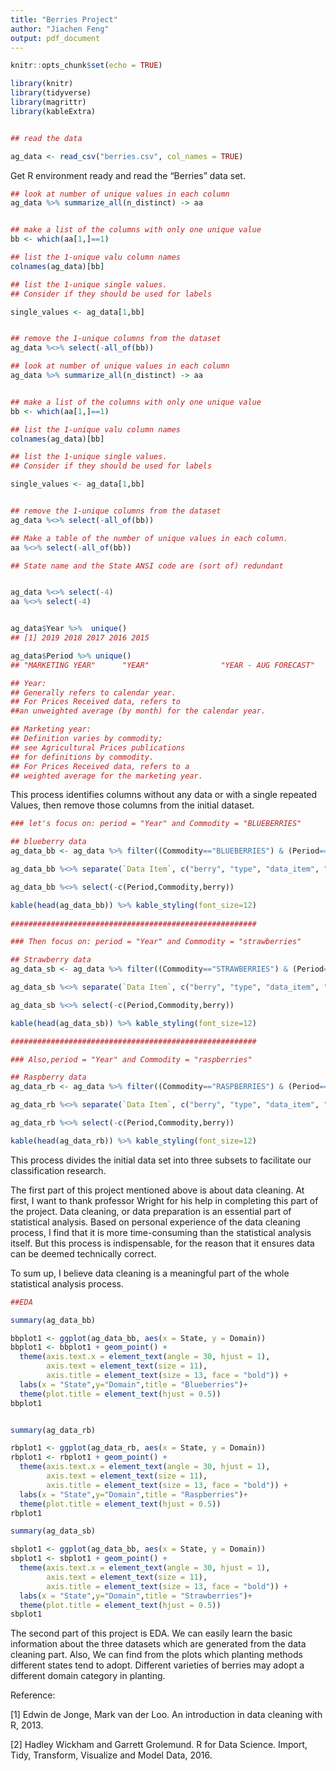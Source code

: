 ---
title: "Berries Project"
author: "Jiachen Feng"
output: pdf_document
---

```{r setup, include=FALSE}
knitr::opts_chunk$set(echo = TRUE)
```

```{r}
library(knitr)
library(tidyverse)
library(magrittr)
library(kableExtra)


## read the data

ag_data <- read_csv("berries.csv", col_names = TRUE)

```

Get R environment ready and read the "Berries" data set.
```{r}
## look at number of unique values in each column
ag_data %>% summarize_all(n_distinct) -> aa


## make a list of the columns with only one unique value
bb <- which(aa[1,]==1)

## list the 1-unique valu column names 
colnames(ag_data)[bb]

## list the 1-unique single values.  
## Consider if they should be used for labels

single_values <- ag_data[1,bb]


## remove the 1-unique columns from the dataset
ag_data %<>% select(-all_of(bb))

## look at number of unique values in each column
ag_data %>% summarize_all(n_distinct) -> aa


## make a list of the columns with only one unique value
bb <- which(aa[1,]==1)

## list the 1-unique valu column names 
colnames(ag_data)[bb]

## list the 1-unique single values.  
## Consider if they should be used for labels

single_values <- ag_data[1,bb]


## remove the 1-unique columns from the dataset
ag_data %<>% select(-all_of(bb))

## Make a table of the number of unique values in each column.
aa %<>% select(-all_of(bb)) 

## State name and the State ANSI code are (sort of) redundant


ag_data %<>% select(-4)
aa %<>% select(-4) 


ag_data$Year %>%  unique()
## [1] 2019 2018 2017 2016 2015

ag_data$Period %>% unique()
## "MARKETING YEAR"      "YEAR"                "YEAR - AUG FORECAST"

## Year: 
## Generally refers to calendar year. 
## For Prices Received data, refers to 
##an unweighted average (by month) for the calendar year. 

## Marketing year:
## Definition varies by commodity; 
## see Agricultural Prices publications
## for definitions by commodity. 
## For Prices Received data, refers to a
## weighted average for the marketing year.
```

This process identifies columns without any data or with a single repeated Values, then remove those columns from the initial dataset.

```{r}

### let's focus on: period = "Year" and Commodity = "BLUEBERRIES"

## blueberry data
ag_data_bb <- ag_data %>% filter((Commodity=="BLUEBERRIES") & (Period=="YEAR"))

ag_data_bb %<>% separate(`Data Item`, c("berry", "type", "data_item", "unit"), ",")

ag_data_bb %<>% select(-c(Period,Commodity,berry))

kable(head(ag_data_bb)) %>% kable_styling(font_size=12)
  
#######################################################

### Then focus on: period = "Year" and Commodity = "strawberries"

## Strawberry data
ag_data_sb <- ag_data %>% filter((Commodity=="STRAWBERRIES") & (Period=="YEAR"))

ag_data_sb %<>% separate(`Data Item`, c("berry", "type", "data_item", "unit"), ",")

ag_data_sb %<>% select(-c(Period,Commodity,berry))

kable(head(ag_data_sb)) %>% kable_styling(font_size=12)

#######################################################

### Also,period = "Year" and Commodity = "raspberries"

## Raspberry data
ag_data_rb <- ag_data %>% filter((Commodity=="RASPBERRIES") & (Period=="YEAR"))

ag_data_rb %<>% separate(`Data Item`, c("berry", "type", "data_item", "unit"), ",")

ag_data_rb %<>% select(-c(Period,Commodity,berry))

kable(head(ag_data_rb)) %>% kable_styling(font_size=12)

```
This process divides the initial data set into three subsets to facilitate our classification research.



The first part of this project mentioned above is about data cleaning. At first, I want to thank professor Wright for his help in completing this part of the project. Data cleaning, or data preparation is an essential part of statistical analysis. Based on personal experience of the data cleaning process, I find that it is more time-consuming than the statistical analysis itself. But this process is indispensable, for the reason that it ensures data can be deemed technically correct.

To sum up, I believe data cleaning is a meaningful part of the whole statistical analysis process.



```{r}
##EDA

summary(ag_data_bb)

bbplot1 <- ggplot(ag_data_bb, aes(x = State, y = Domain))
bbplot1 <- bbplot1 + geom_point() +
  theme(axis.text.x = element_text(angle = 30, hjust = 1),
        axis.text = element_text(size = 11),
        axis.title = element_text(size = 13, face = "bold")) +
  labs(x = "State",y="Domain",title = "Blueberries")+
  theme(plot.title = element_text(hjust = 0.5))
bbplot1


summary(ag_data_rb)

rbplot1 <- ggplot(ag_data_rb, aes(x = State, y = Domain))
rbplot1 <- rbplot1 + geom_point() +
  theme(axis.text.x = element_text(angle = 30, hjust = 1),
        axis.text = element_text(size = 11),
        axis.title = element_text(size = 13, face = "bold")) +
  labs(x = "State",y="Domain",title = "Raspberries")+
  theme(plot.title = element_text(hjust = 0.5))
rbplot1

summary(ag_data_sb)

sbplot1 <- ggplot(ag_data_bb, aes(x = State, y = Domain))
sbplot1 <- sbplot1 + geom_point() +
  theme(axis.text.x = element_text(angle = 30, hjust = 1),
        axis.text = element_text(size = 11),
        axis.title = element_text(size = 13, face = "bold")) +
  labs(x = "State",y="Domain",title = "Strawberries")+
  theme(plot.title = element_text(hjust = 0.5))
sbplot1

```
The second part of this project is EDA. We can easily learn the basic information about the three datasets which are generated from the data cleaning part. Also, We can find from the plots which planting methods different states tend to adopt. Different varieties of berries may adopt a different domain category in planting.


Reference:

[1] Edwin de Jonge, Mark van der Loo. An introduction in data cleaning with R, 2013.

[2] Hadley Wickham and Garrett Grolemund. R for Data Science. Import, Tidy, Transform, Visualize and Model Data, 2016.


